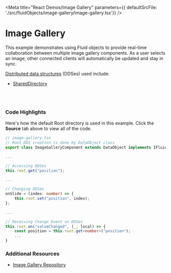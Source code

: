 
<Meta title="React Demos/Image Gallery" parameters={{ defaultSrcFile: './src/fluidObjects/image-gallery/image-gallery.tsx'}} />

# Image Gallery

This example demonstrates using Fluid objects to provide real-time collaboration
between multiple image gallery components. As a user selects an image, other connected
clients will automatically be updated and stay in sync.

<a href="https://fluidframework.com/docs/concepts/dds/" target="_blank">Distributed data structures</a> (DDSes) used include:

* <a href="https://fluidframework.com/docs/apis/map/shareddirectory/" target="_blank">SharedDirectory</a>

<Story name="Demo">
  <FluidLoader factory={fluidExport} title={ImageGalleryInstantiationFactory.type}></FluidLoader>
</Story>

<br /><br />

### Code Highlights

Here's how the default Root directory is used in this example. Click the **Source** tab above to view all of the code.

```typescript
// image-gallery.tsx
// Root DDS creation is done by DataObject class
export class ImageGalleryComponent extends DataObject implements IFluidHTMLView

...

// Accessing DDSes
this.root.get("position");

...

// Changing DDSes
onSlide = (index: number) => {
    this.root.set("position", index);
};

...

// Receiving Change Event on DDSes 
this.root.on("valueChanged", (_, local) => {
    const position = this.root.get<number>("position");
    ...
}

```

### Additional Resources

* <a href="https://github.com/microsoft/FluidFramework/tree/main/examples/data-objects/image-gallery" target="_blank">Image Gallery Repository</a>
